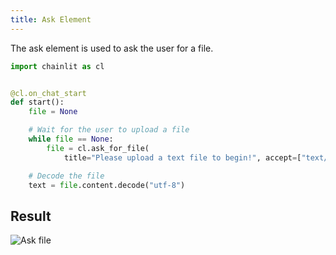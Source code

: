 ```yaml
---
title: Ask Element
---
```


The ask element is used to ask the user for a file.

```python
import chainlit as cl


@cl.on_chat_start
def start():
    file = None

    # Wait for the user to upload a file
    while file == None:
        file = cl.ask_for_file(
            title="Please upload a text file to begin!", accept=["text/plain"])

    # Decode the file
    text = file.content.decode("utf-8")
```

## Result
![Ask file](/images/ask-file.png)